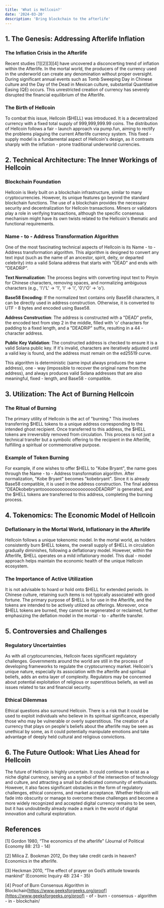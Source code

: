 ```yaml
---
title: 'What is Hellcoin?'
date: '2024-03-20'
description: 'Bring blockchain to the afterlife'
---
```


## 1. The Genesis: Addressing Afterlife Inflation

### The Inflation Crisis in the Afterlife

Recent studies \[1]\[2]\[3]\[4] have uncovered a disconcerting trend of inflation within the Afterlife. In the mortal world, the producers of the currency used in the underworld can create any denomination without proper oversight. During significant annual events such as Tomb Sweeping Day in Chinese culture and the Day of the Dead in Mexican culture, substantial Quantitative Easing (QE) occurs. This unrestricted creation of currency has severely disrupted the financial equilibrium of the Afterlife.

### The Birth of Hellcoin

To combat this issue, Hellcoin (\$HELL) was introduced. It is a decentralized currency with a fixed total supply of 999,999,999.99 coins. The distribution of Hellcoin follows a fair - launch approach via pump.fun, aiming to rectify the problems plaguing the current Afterlife currency system. This fixed - supply model is a fundamental aspect of Hellcoin's design, as it contrasts sharply with the inflation - prone traditional underworld currencies.

## 2. Technical Architecture: The Inner Workings of Hellcoin

### Blockchain Foundation

Hellcoin is likely built on a blockchain infrastructure, similar to many cryptocurrencies. However, its unique features go beyond the standard blockchain functions. The use of a blockchain provides the necessary security and decentralization for Hellcoin transactions. Miners or validators play a role in verifying transactions, although the specific consensus mechanism might have its own twists related to the Hellcoin's thematic and functional requirements.

### Name - to - Address Transformation Algorithm

One of the most fascinating technical aspects of Hellcoin is its Name - to - Address transformation algorithm. This algorithm is designed to convert any text input (such as the name of an ancestor, spirit, deity, or departed celebrity) into a valid Solana address that starts with "DEAD" and ends with "DEADRiP".

**Text Normalization**: The process begins with converting input text to Pinyin for Chinese characters, removing spaces, and normalizing ambiguous characters (e.g., 'l'/'L' → '1', 'I' → 'i', '0'/'O' → 'o').

**Base58 Encoding**: If the normalized text contains only Base58 characters, it can be directly used in address construction. Otherwise, it is converted to UTF - 8 bytes and encoded using Base58.

**Address Construction**: The address is constructed with a "DEAD" prefix, the encoded text from step 2 in the middle, filled with 'o' characters for padding to a fixed length, and a "DEADRiP" suffix, resulting in a 44 - character address.

**Public Key Validation**: The constructed address is checked to ensure it is a valid Solana public key. If it's invalid, characters are iteratively adjusted until a valid key is found, and the address must remain on the ed25519 curve.

This algorithm is deterministic (same input always produces the same address), one - way (impossible to recover the original name from the address), and always produces valid Solana addresses that are also meaningful, fixed - length, and Base58 - compatible.

## 3. Utilization: The Act of Burning Hellcoin

### The Ritual of Burning

The primary utility of Hellcoin is the act of "burning." This involves transferring $HELL tokens to a unique address corresponding to the intended ghost recipient. Once transferred to this address, the $HELL tokens are irreversibly removed from circulation. This process is not just a technical transfer but a symbolic offering to the recipient in the Afterlife, fulfilling a spiritual or commemorative purpose.

### Example of Token Burning

For example, if one wishes to offer $HELL to "Kobe Bryant", the name goes through the Name - to - Address transformation algorithm. After normalization, "Kobe Bryant" becomes "kobebryant". Since it is already Base58 compatible, it is used in the address construction. The final address "DEADkobebryantoooooooooooooooooooooDEADRiP" is generated, and the $HELL tokens are transferred to this address, completing the burning process.

## 4. Tokenomics: The Economic Model of Hellcoin

### Deflationary in the Mortal World, Inflationary in the Afterlife

Hellcoin follows a unique tokenomic model. In the mortal world, as holders consistently burn $HELL tokens, the overall supply of $HELL in circulation gradually diminishes, following a deflationary model. However, within the Afterlife, \$HELL operates on a mild inflationary model. This dual - model approach helps maintain the economic health of the unique Hellcoin ecosystem.

### The Importance of Active Utilization

It is not advisable to hoard or hold onto $HELL for extended periods. In Chinese culture, retaining such items is not typically associated with good fortune. The primary purpose of $HELL is for use in the Afterlife, and the tokens are intended to be actively utilized as offerings. Moreover, once \$HELL tokens are burned, they cannot be regenerated or reclaimed, further emphasizing the deflation model in the mortal - to - afterlife transfer.

## 5. Controversies and Challenges

### Regulatory Uncertainties

As with all cryptocurrencies, Hellcoin faces significant regulatory challenges. Governments around the world are still in the process of developing frameworks to regulate the cryptocurrency market. Hellcoin's unique nature, especially its association with the afterlife and spiritual beliefs, adds an extra layer of complexity. Regulators may be concerned about potential exploitation of religious or superstitious beliefs, as well as issues related to tax and financial security.

### Ethical Dilemmas

Ethical questions also surround Hellcoin. There is a risk that it could be used to exploit individuals who believe in its spiritual significance, especially those who may be vulnerable or overly superstitious. The creation of a currency that plays on people's beliefs about the afterlife may be seen as unethical by some, as it could potentially manipulate emotions and take advantage of deeply held cultural and religious convictions.

## 6. The Future Outlook: What Lies Ahead for Hellcoin

The future of Hellcoin is highly uncertain. It could continue to exist as a niche digital currency, serving as a symbol of the intersection of technology and culture, and attracting a small but dedicated community of enthusiasts. However, it also faces significant obstacles in the form of regulatory challenges, ethical concerns, and market acceptance. Whether Hellcoin will fade into obscurity or manage to overcome these challenges and become a more widely recognized and accepted digital currency remains to be seen, but it has undoubtedly already made a mark in the world of digital innovation and cultural exploration.

## References

\[1] Gordon 1980, “The economics of the afterlife” (Journal of Political Economy 88: 213 - 14)

\[2] Milica Z. Bookman 2012, Do they take credit cards in heaven? Economics in the afterlife.

\[3] Heckman 2010, “The effect of prayer on God’s attitude towards mankind” (Economic Inquiry 48: 234 - 35)

\[4] Proof of Burn Consensus Algorithm in Blockchain[https://www.geeksforgeeks.org/proof](https://www.geeksforgeeks.org/proof) - of - burn - consensus - algorithm - in - blockchain/